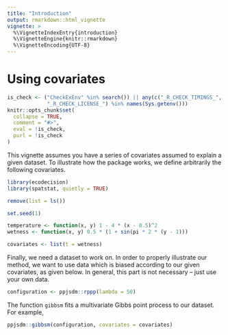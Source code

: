 ```yaml
---
title: "Introduction"
output: rmarkdown::html_vignette
vignette: >
  %\VignetteIndexEntry{introduction}
  %\VignetteEngine{knitr::rmarkdown}
  %\VignetteEncoding{UTF-8}
---
```



# Using covariates

```r
is_check <- ("CheckExEnv" %in% search()) || any(c("_R_CHECK_TIMINGS_",
             "_R_CHECK_LICENSE_") %in% names(Sys.getenv()))
knitr::opts_chunk$set(
  collapse = TRUE,
  comment = "#>",
  eval = !is_check,
  purl = !is_check
)
```

This vignette assumes you have a series of covariates assumed to explain a given dataset. 
To illustrate how the package works, we define arbitrarily the following covariates.

```r
library(ecodecision)
library(spatstat, quietly = TRUE)

remove(list = ls())

set.seed(1)

temperature <- function(x, y) 1 - 4 * (x - 0.5)^2
wetness <- function(x, y) 0.5 * (1 + sin(pi * 2 * (y - 1)))

covariates <- list(t = wetness)
```

Finally, we need a dataset to work on.
In order to properly illustrate our method, we want to use data which is biased according to our given covariates, as given below.
In general, this part is not necessary -- just use your own data.

```r
configuration <- ppjsdm::rppp(lambda = 50)
```

The function `gibbsm` fits a multivariate Gibbs point process to our dataset.
For example,

```r
ppjsdm::gibbsm(configuration, covariates = covariates)
```

